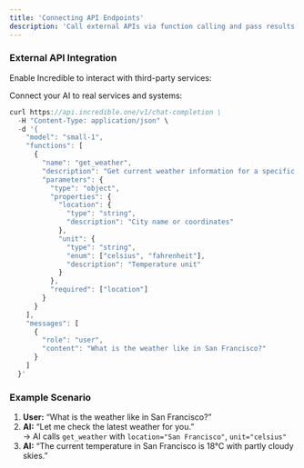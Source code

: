 ```yaml
---
title: 'Connecting API Endpoints'
description: 'Call external APIs via function calling and pass results back to the model'
---
```


### External API Integration

Enable Incredible to interact with third-party services:

Connect your AI to real services and systems:

```jsx
curl https://api.incredible.one/v1/chat-completion \
  -H "Content-Type: application/json" \
  -d '{
    "model": "small-1",
    "functions": [
      {
        "name": "get_weather",
        "description": "Get current weather information for a specific location",
        "parameters": {
          "type": "object",
          "properties": {
            "location": {
              "type": "string",
              "description": "City name or coordinates"
            },
            "unit": {
              "type": "string",
              "enum": ["celsius", "fahrenheit"],
              "description": "Temperature unit"
            }
          },
          "required": ["location"]
        }
      }
    ],
    "messages": [
      {
        "role": "user",
        "content": "What is the weather like in San Francisco?"
      }
    ]
  }'
```

### Example Scenario

1. **User:** “What is the weather like in San Francisco?”
2. **AI:** “Let me check the latest weather for you.”  
   → AI calls `get_weather` with `location="San Francisco"`, `unit="celsius"`
3. **AI:** “The current temperature in San Francisco is 18°C with partly cloudy skies.”

